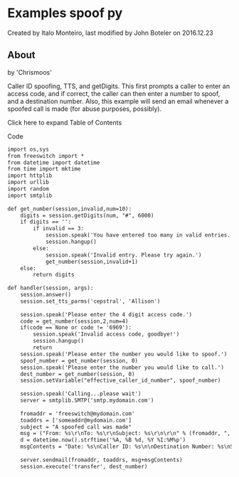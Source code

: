 
# Examples spoof py 

 Created by  Italo Monteiro, last modified by  John Boteler on 2016.12.23

## About

by 'Chrismoos'  

Caller ID spoofing, TTS, and getDigits. This first prompts a caller to enter an access code, and if correct, the caller can then enter a number to spoof, and a destination number. Also, this example will send an email whenever a spoofed call is made (for abuse purposes, possibly).

Click here to expand Table of Contents

Code

```xml
import os,sys
from freeswitch import *
from datetime import datetime
from time import mktime
import httplib
import urllib
import random
import smtplib
 
def get_number(session,invalid,num=10):
	digits = session.getDigits(num, "#", 6000)
	if digits == '':
		if invalid == 3:
			session.speak('You have entered too many in valid entries. Goodbye.')
			session.hangup()
		else:
			session.speak('Invalid entry. Please try again.')
			get_number(session,invalid+1)
	else:
		return digits
 
def handler(session, args):
	session.answer()
	session.set_tts_parms('cepstral', 'Allison')
 
	session.speak('Please enter the 4 digit access code.')
	code = get_number(session,2,num=4)
	if(code == None or code != '6969'):
		session.speak('Invalid access code, goodbye!')
		session.hangup()
		return
	session.speak('Please enter the number you would like to spoof.')
	spoof_number = get_number(session, 0)
	session.speak('Please enter the number you would like to call.')
	dest_number = get_number(session, 0)
	session.setVariable("effective_caller_id_number", spoof_number)
 
	session.speak('Calling...please wait')
	server = smtplib.SMTP('smtp.mydomain.com')
 
	fromaddr = 'freeswitch@mydomain.com'
	toaddrs = ['someaddr@mydomain.com']
	subject = "A spoofed call was made"
	msg = ("From: %s\r\nTo: %s\r\nSubject: %s\r\n\r\n" % (fromaddr, ", ".join(toaddrs), subject))
	d = datetime.now().strftime('%A, %B %d, %Y %I:%M%p')
	msgContents = "Date: %s\nCaller ID: %s\n\nDestination Number: %s\nSpoofed Number: %s\n\n\nSincerely, \nFreeSwitch Spoofer" % (d, session.getVariable("caller_id_number"), dest_number, spoof_number)
 
	server.sendmail(fromaddr, toaddrs, msg+msgContents)
	session.execute('transfer', dest_number)
```



